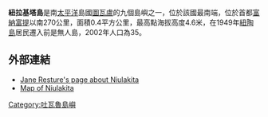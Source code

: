 {{Expand language|1=en|time=2021-12-29T03:09:48+00:00}}
{{Infobox settlement
| name                    = 纽拉基塔岛
| native_name             = Niulakita
| native_name_lang        = 
| settlement_type         = 
| image_skyline           = 
| image_caption           = 
| image_map               = Niulakita.png
| map_caption             = 卫星图
| pushpin_map             = Tuvalu
| pushpin_map_caption     = 在图瓦卢的位置
| coordinates             = {{coord|10|45|S|179|30|E|region:TV_type:isle_source:fiwiki|display=inline,title}}
| subdivision_type        = 国家
| subdivision_name        = {{TUV}}
| subdivision_type1       = 
| subdivision_name1       = 
| area_total_km2          = 0.40
| elevation_m             = 4.6
| population_footnotes    = 
| population_total        = 34
| population_as_of        = 2017
| population_density_km2  = auto
| timezone1               = 
| utc_offset1             = 
| iso_code                = 
| website                 = 
}}
'''紐拉基塔島'''是南[[太平洋|太平洋]]島國[[圖瓦盧|圖瓦盧]]的九個島嶼之一，位於該國最南端，位於首都[[富納富提|富納富提]]以南270公里，面積0.4平方公里，最高點海拔高度4.6米，在1949年[[紐陶島|紐陶島]]居民遷入前是無人島，2002年人口為35。

==外部連結==
* [http://www.janeresture.com/tu8/niulakita.htm Jane Resture's page about Niulakita]
* [http://www.janeresture.com/tuvalumaps/niulakita.htm Map of Niulakita]

{{normdaten}}
[[Category:吐瓦魯島嶼|Category:吐瓦魯島嶼]]
{{Tuvalu-stub}}